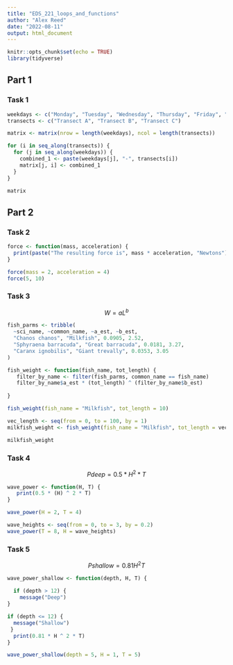 ```yaml
---
title: "EDS_221_loops_and_functions"
author: "Alex Reed"
date: "2022-08-11"
output: html_document
---
```


```r
knitr::opts_chunk$set(echo = TRUE)
library(tidyverse)
```

## Part 1

### Task 1

```r
weekdays <- c("Monday", "Tuesday", "Wednesday", "Thursday", "Friday", "Saturday", "Sunday")
transects <- c("Transect A", "Transect B", "Transect C")

matrix <- matrix(nrow = length(weekdays), ncol = length(transects))

for (i in seq_along(transects)) {
  for (j in seq_along(weekdays)) {
    combined_1 <- paste(weekdays[j], "-", transects[i])
    matrix[j, i] <- combined_1
  }
}

matrix
```

## Part 2

### Task 2

```r
force <- function(mass, acceleration) {
  print(paste("The resulting force is", mass * acceleration, "Newtons"))
}

force(mass = 2, acceleration = 4)
force(5, 10)
```

### Task 3

$$W=aL^b$$

```r

fish_parms <- tribble(
  ~sci_name, ~common_name, ~a_est, ~b_est,
  "Chanos chanos", "Milkfish", 0.0905, 2.52,
  "Sphyraena barracuda", "Great barracuda", 0.0181, 3.27,
  "Caranx ignobilis", "Giant trevally", 0.0353, 3.05
)

fish_weight <- function(fish_name, tot_length) {
   filter_by_name <- filter(fish_parms, common_name == fish_name)
   filter_by_name$a_est * (tot_length) ^ (filter_by_name$b_est)
  
}

fish_weight(fish_name = "Milkfish", tot_length = 10)

vec_length <- seq(from = 0, to = 100, by = 1)
milkfish_weight <- fish_weight(fish_name = "Milkfish", tot_length = vec_length)

milkfish_weight
```

### Task 4

$$Pdeep = 0.5*H^2*T$$

```r
wave_power <- function(H, T) {
   print(0.5 * (H) ^ 2 * T)
}

wave_power(H = 2, T = 4)

wave_heights <- seq(from = 0, to = 3, by = 0.2)
wave_power(T = 8, H = wave_heights)
```

### Task 5

$$Pshallow=0.81H^2T$$

```r
wave_power_shallow <- function(depth, H, T) {
  
  if (depth > 12) {
    message("Deep")
}

if (depth <= 12) {
  message("Shallow")
 }
  print(0.81 * H ^ 2 * T)
}

wave_power_shallow(depth = 5, H = 1, T = 5)

```


